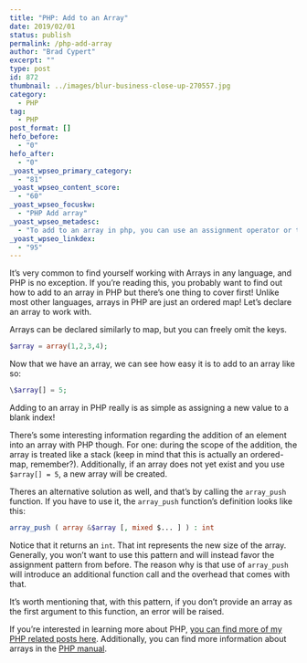 ```yaml
---
title: "PHP: Add to an Array"
date: 2019/02/01
status: publish
permalink: /php-add-array
author: "Brad Cypert"
excerpt: ""
type: post
id: 872
thumbnail: ../images/blur-business-close-up-270557.jpg
category:
  - PHP
tag:
  - PHP
post_format: []
hefo_before:
  - "0"
hefo_after:
  - "0"
_yoast_wpseo_primary_category:
  - "81"
_yoast_wpseo_content_score:
  - "60"
_yoast_wpseo_focuskw:
  - "PHP Add array"
_yoast_wpseo_metadesc:
  - "To add to an array in php, you can use an assignment operator or the array_push function. However, it's strongly advised to use the assignment operator."
_yoast_wpseo_linkdex:
  - "95"
---
```


It’s very common to find yourself working with Arrays in any language, and PHP is no exception. If you’re reading this, you probably want to find out how to add to an array in PHP but there’s one thing to cover first! Unlike most other languages, arrays in PHP are just an ordered map! Let’s declare an array to work with.

Arrays can be declared similarly to map, but you can freely omit the keys.

```php
$array = array(1,2,3,4);
```

Now that we have an array, we can see how easy it is to add to an array like so:

```php
\$array[] = 5;
```

Adding to an array in PHP really is as simple as assigning a new value to a blank index!

There’s some interesting information regarding the addition of an element into an array with PHP though. For one: during the scope of the addition, the array is treated like a stack (keep in mind that this is actually an ordered-map, remember?). Additionally, if an array does not yet exist and you use `$array[] = 5`, a new array will be created.

Theres an alternative solution as well, and that’s by calling the `array_push` function. If you have to use it, the `array_push` function’s definition looks like this:

```php
array_push ( array &$array [, mixed $... ] ) : int
```

Notice that it returns an `int`. That int represents the new size of the array. Generally, you won’t want to use this pattern and will instead favor the assignment pattern from before. The reason why is that use of `array_push` will introduce an additional function call and the overhead that comes with that.

It’s worth mentioning that, with this pattern, if you don’t provide an array as the first argument to this function, an error will be raised.

If you’re interested in learning more about PHP, [you can find more of my PHP related posts here](/tags/php/). Additionally, you can find more information about arrays in the [PHP manual](http://php.net/manual/en/language.types.array.php).
